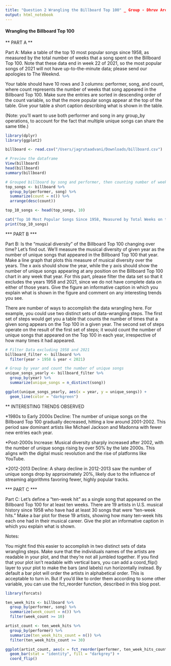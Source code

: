 ```yaml
---
title: "Question 2 Wrangling the Billboard Top 100" _ Group - Dhruv Arora, Milan Vaghani, Pratyush Rohilla, Jagruta Advani
output: html_notebook
---
```


#### Wrangling the Billboard Top 100 #### 
 

** PART A **

Part A: Make a table of the top 10 most popular songs since 1958, as measured by the total number of weeks that a song spent on the Billboard Top 100. Note that these data end in week 22 of 2021, so the most popular songs of 2021 will not have up-to-the-minute data; please send our apologies to The Weeknd.

Your table should have 10 rows and 3 columns: performer, song, and count, where count represents the number of weeks that song appeared in the Billboard Top 100. Make sure the entries are sorted in descending order of the count variable, so that the more popular songs appear at the top of the table. Give your table a short caption describing what is shown in the table.

(Note: you'll want to use both performer and song in any group_by operations, to account for the fact that multiple unique songs can share the same title.)


```r
library(dplyr)
library(ggplot2)

billboard <- read.csv("/Users/jagrutaadvani/Downloads/billboard.csv")

# Preview the dataframe
View(billboard)
head(billboard)
summary(billboard)
```

```r
# Grouped billboard by song and performer, then counting number of weeks
top_songs <- billboard %>%
  group_by(performer, song) %>%
  summarize(count = n()) %>%
  arrange(desc(count))

top_10_songs <- head(top_songs, 10)

cat("Top 10 Most Popular Songs Since 1958, Measured by Total Weeks on the Billboard Top 100")
print(top_10_songs)

```

*** PART B ***

Part B: Is the "musical diversity" of the Billboard Top 100 changing over time? Let's find out. We'll measure the musical diversity of given year as the number of unique songs that appeared in the Billboard Top 100 that year. Make a line graph that plots this measure of musical diversity over the years. The x axis should show the year, while the y axis should show the number of unique songs appearing at any position on the Billboard Top 100 chart in any week that year. For this part, please filter the data set so that it excludes the years 1958 and 2021, since we do not have complete data on either of those years. Give the figure an informative caption in which you explain what is shown in the figure and comment on any interesting trends you see.

There are number of ways to accomplish the data wrangling here. For example, you could use two distinct sets of data-wrangling steps. The first set of steps would get you a table that counts the number of times that a given song appears on the Top 100 in a given year. The second set of steps operate on the result of the first set of steps; it would count the number of unique songs that appeared on the Top 100 in each year, irrespective of how many times it had appeared.


```r
# Filter Data excluding 1958 and 2021
billboard_filter <- billboard %>%
  filter(year > 1958 & year < 2021)

# Group by year and count the number of unique songs
unique_songs_yearly <- billboard_filter %>%
  group_by(year) %>%
  summarize(unique_songs = n_distinct(song))

ggplot(unique_songs_yearly, aes(x = year, y = unique_songs)) +
  geom_line(color = "darkgreen")

```
** INTERESTING TRENDS OBSERVED

*1980s to Early 2000s Decline: The number of unique songs on the Billboard Top 100 gradually decreased, hitting a low around 2001-2002. This period saw dominant artists like Michael Jackson and Madonna with fewer new entries each year.

*Post-2000s Increase: Musical diversity sharply increased after 2002, with the number of unique songs rising by over 50% by the late 2000s. This aligns with the digital music revolution and the rise of platforms like YouTube.

*2012-2013 Decline: A sharp decline in 2012-2013 saw the number of unique songs drop by approximately 20%, likely due to the influence of streaming algorithms favoring fewer, highly popular tracks.


*** PART C ***

Part C: Let's define a "ten-week hit" as a single song that appeared on the Billboard Top 100 for at least ten weeks. There are 19 artists in U.S. musical history since 1958 who have had at least 30 songs that were "ten-week hits." Make a bar plot for these 19 artists, showing how many ten-week hits each one had in their musical career. Give the plot an informative caption in which you explain what is shown.

Notes:

You might find this easier to accomplish in two distinct sets of data wrangling steps.
Make sure that the individuals names of the artists are readable in your plot, and that they're not all jumbled together. If you find that your plot isn't readable with vertical bars, you can add a coord_flip() layer to your plot to make the bars (and labels) run horizontally instead.
By default a bar plot will order the artists in alphabetical order. This is acceptable to turn in. But if you'd like to order them according to some other variable, you can use the fct_reorder function, described in this blog post. 


```r
library(forcats)

ten_week_hits <- billboard %>%
  group_by(performer, song) %>%
  summarize(week_count = n()) %>%
  filter(week_count >= 10)

artist_count <- ten_week_hits %>%
  group_by(performer) %>%
  summarize(ten_week_hits_count = n()) %>%
  filter(ten_week_hits_count >= 30)

ggplot(artist_count, aes(x = fct_reorder(performer, ten_week_hits_count), y = ten_week_hits_count)) +
  geom_bar(stat = "identity", fill = "darkgrey") +
  coord_flip()

```

